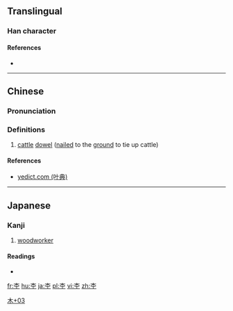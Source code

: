==Translingual==

===Han character===
{{Han char|rn=75|rad=木|as=03|sn=7|four=|canj=DM,XXDM|ids=⿱木工}}

====References====
* {{Han ref|kx=0513.011|dkj=14487|hdz=21157.021|uh=6762|ud=26466}}

----

==Chinese==
{{zh-forms}}

===Pronunciation===
{{zh-pron
|m=jié
|c=gong3
|mc=
|oc=
|ma=
|cat=n
}}

===Definitions===
# {{context|dialect|lang=zh}} [[cattle]] [[dowel]] ([[nail]]ed to the [[ground]] to tie up cattle)

====References====
* [http://yedict.com/htm/67/6762.htm yedict.com (叶典)]

----

==Japanese==

===Kanji===
{{ja-kanji|grade=|rs=木03}}

# [[woodworker]]

====Readings====
* {{ja-readings|on=|kun=[[もく]] (moku)}}

[[Category:Japanese-only CJKV Characters|木+03]]

[[fr:杢]]
[[hu:杢]]
[[ja:杢]]
[[pl:杢]]
[[vi:杢]]
[[zh:杢]]